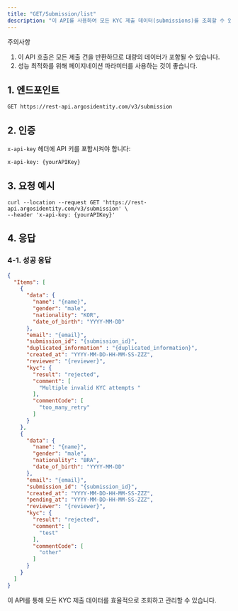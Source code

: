 ```yaml
---
title: "GET/Submission/list"
description: "이 API를 사용하여 모든 KYC 제출 데이터(submissions)를 조회할 수 있습니다. KYC 신원 정보 데이터, KYC 결과, AML 결과, 거절 사유 및 코드, 재시도 사유 및 코드 등의 정보를 확인할 수 있습니다."
---
```


<Warning>
  주의사항

  1. 이 API 호출은 모든 제출 건을 반환하므로 대량의 데이터가 포함될 수 있습니다.
  2. 성능 최적화를 위해 페이지네이션 파라미터를 사용하는 것이 좋습니다.
</Warning>

## 1. 엔드포인트

```text GET/Submission/list
GET https://rest-api.argosidentity.com/v3/submission
```

## 2. 인증

`x-api-key` 헤더에 API 키를 포함시켜야 합니다:

```text x-api-key
x-api-key: {yourAPIKey}
```

## 3. 요청 예시

```curl GET/Submission/list
curl --location --request GET 'https://rest-api.argosidentity.com/v3/submission' \
--header 'x-api-key: {yourAPIKey}'
```

## 4. 응답

### 4-1. 성공 응답

```json result.json
{
  "Items": [
    {
      "data": {
        "name": "{name}",
        "gender": "male",
        "nationality": "KOR",
        "date_of_birth": "YYYY-MM-DD"
      },
      "email": "{email}",
      "submission_id": "{submission_id}",
      "duplicated_information" : "{duplicated_information}",
      "created_at": "YYYY-MM-DD-HH-MM-SS-ZZZ",
      "reviewer": "{reviewer}",
      "kyc": {
        "result": "rejected",
        "comment": [
          "Multiple invalid KYC attempts "
        ],
        "commentCode": [
          "too_many_retry"
        ]
      }
    },
    {
      "data": {
        "name": "{name}",
        "gender": "male",
        "nationality": "BRA",
        "date_of_birth": "YYYY-MM-DD"
      },
      "email": "{email}",
      "submission_id": "{submission_id}",
      "created_at": "YYYY-MM-DD-HH-MM-SS-ZZZ",
      "pending_at": "YYYY-MM-DD-HH-MM-SS-ZZZ",
      "reviewer": "{reviewer}",
      "kyc": {
        "result": "rejected",
        "comment": [
          "test"
        ],
        "commentCode": [
          "other"
        ]
      }
    }
  ]
}
```

이 API를 통해 모든 KYC 제출 데이터를 효율적으로 조회하고 관리할 수 있습니다.